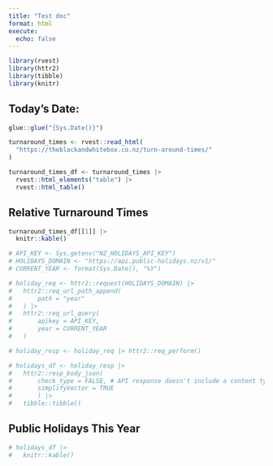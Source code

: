 ```yaml
---
title: "Test doc"
format: html
execute:
  echo: false
---
```


```r
library(rvest)
library(httr2)
library(tibble)
library(knitr)
```


## Today's Date:
```r
glue::glue("{Sys.Date()}")
```


```r
turnaround_times <- rvest::read_html(
  "https://theblackandwhitebox.co.nz/turn-around-times/"
)

turnaround_times_df <- turnaround_times |>
  rvest::html_elements("table") |>
  rvest::html_table()
```

## Relative Turnaround Times

```r
turnaround_times_df[[1]] |>
  knitr::kable()
```



```r
# API_KEY <- Sys.getenv("NZ_HOLIDAYS_API_KEY")
# HOLIDAYS_DOMAIN <- "https://api.public-holidays.nz/v1/"
# CURRENT_YEAR <- format(Sys.Date(), "%Y")

# holiday_req <- httr2::request(HOLIDAYS_DOMAIN) |>
#   httr2::req_url_path_append(
# 		path = "year"
# 	) |> 
# 	httr2::req_url_query(
# 		apikey = API_KEY,
# 		year = CURRENT_YEAR
# 	)

# holiday_resp <- holiday_req |> httr2::req_perform()

# holidays_df <- holiday_resp |> 
# 	httr2::resp_body_json(
# 		check_type = FALSE, # API response doesn't include a content type for some reason. Function fails because of this, so need to force it not to check for the content type.
# 		simplifyVector = TRUE
# 		) |> 
# 	tibble::tibble()
```

## Public Holidays This Year
```r
# holidays_df |> 
# 	knitr::kable()
```